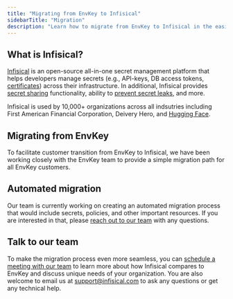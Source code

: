 ```yaml
---
title: "Migrating from EnvKey to Infisical"
sidebarTitle: "Migration"
description: "Learn how to migrate from EnvKey to Infisical in the easiest way possible."
---
```


## What is Infisical? 

[Infisical](https://infisical.com) is an open-source all-in-one secret management platform that helps developers manage secrets (e.g., API-keys, DB access tokens, [certificates](https://infisical.com/docs/documentation/platform/pki/overview)) across their infrastructure. In additional, Infisical provides [secret sharing](https://infisical.com/docs/documentation/platform/secret-sharing) functionality, ability to [prevent secret leaks](https://infisical.com/docs/cli/scanning-overview), and more.

Infisical is used by 10,000+ organizations across all indsutries including First American Financial Corporation, Deivery Hero, and [Hugging Face](https://infisical.com/customers/hugging-face).

## Migrating from EnvKey

To facilitate customer transition from EnvKey to Infisical, we have been working closely with the EnvKey team to provide a simple migration path for all EnvKey customers.

## Automated migration

Our team is currently working on creating an automated migration process that would include secrets, policies, and other important resources. If you are interested in that, please [reach out to our team](mailto:support@infisical.com) with any questions. 

## Talk to our team

To make the migration process even more seamless, you can [schedule a meeting with our team](https://infisical.cal.com/vlad/migration-from-envkey-to-infisical) to learn more about how Infisical compares to EnvKey and discuss unique needs of your organization. You are also welcome to email us at [support@infisical.com](mailto:support@infisical.com) to ask any questions or get any technical help.
